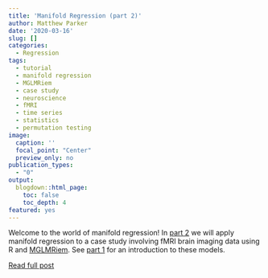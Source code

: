 ```yaml
---
title: 'Manifold Regression (part 2)'
author: Matthew Parker
date: '2020-03-16'
slug: []
categories:
  - Regression
tags:
  - tutorial
  - manifold regression
  - MGLMRiem
  - case study
  - neuroscience
  - fMRI
  - time series
  - statistics
  - permutation testing
image: 
  caption: ''
  focal_point: "Center"
  preview_only: no
publication_types:
  - "0"  
output:
  blogdown::html_page:
    toc: false
    toc_depth: 4
featured: yes
---
```


<!-- # Publication type. -->
<!-- # Legend: -->
<!-- # 0 = Uncategorized -->
<!-- # 1 = Conference proceedings -->
<!-- # 2 = Journal -->
<!-- # 3 = Work in progress -->
<!-- # 4 = Technical report -->
<!-- # 5 = Book -->
<!-- # 6 = Book chapter -->

Welcome to the world of manifold regression! In [part 2](https://matthew-parker.rbind.io/post/2020-03-02-manifold-regression-2/) we will apply manifold regression to a case study involving fMRI brain imaging data using R and [MGLMRiem](https://github.com/mrparker909/MGLMRiem). See [part 1](https://matthew-parker.rbind.io/post/2020-01-19-manifold-regression-1/) for an introduction to these models.

[Read full post](https://matthew-parker.rbind.io/post/2020-03-02-manifold-regression-2/)